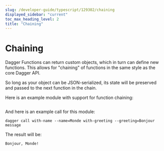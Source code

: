 ```yaml
---
slug: /developer-guide/typescript/129302/chaining
displayed_sidebar: "current"
toc_max_heading_level: 2
title: "Chaining"
---
```



# Chaining


Dagger Functions can return custom objects, which in turn can define new functions. This allows for "chaining" of functions in the same style as the core Dagger API.

So long as your object can be JSON-serialized, its state will be preserved and passed to the next function in the chain.

Here is an example module with support for function chaining:

```typescript file=./snippets/chaining/index.ts
```

And here is an example call for this module:

```shell
dagger call with-name --name=Monde with-greeting --greeting=Bonjour message
```

The result will be:

```shell
Bonjour, Monde!
```

